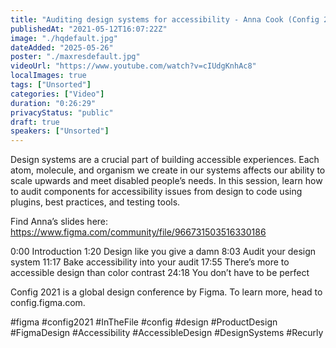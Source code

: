 ```yaml
---
title: "Auditing design systems for accessibility - Anna Cook (Config 2021)"
publishedAt: "2021-05-12T16:07:22Z"
image: "./hqdefault.jpg"
dateAdded: "2025-05-26"
poster: "./maxresdefault.jpg"
videoUrl: "https://www.youtube.com/watch?v=cIUdgKnhAc8"
localImages: true
tags: ["Unsorted"]
categories: ["Video"]
duration: "0:26:29"
privacyStatus: "public"
draft: true
speakers: ["Unsorted"]
---
```

Design systems are a crucial part of building accessible experiences. Each atom, molecule, and organism we create in our systems affects our ability to scale upwards and meet disabled people’s needs. In this session, learn how to audit components for accessibility issues from design to code using plugins, best practices, and testing tools. 

Find Anna’s slides here: https://www.figma.com/community/file/966731503516330186

0:00 Introduction
1:20 Design like you give a damn
8:03 Audit your design system
11:17 Bake accessibility into your audit
17:55 There’s more to accessible design than color contrast
24:18 You don’t have to be perfect

Config 2021 is a global design conference by Figma. To learn more, head to config.figma.com.

#figma #config2021 #InTheFile #config #design #ProductDesign #FigmaDesign #Accessibility #AccessibleDesign #DesignSystems #Recurly
